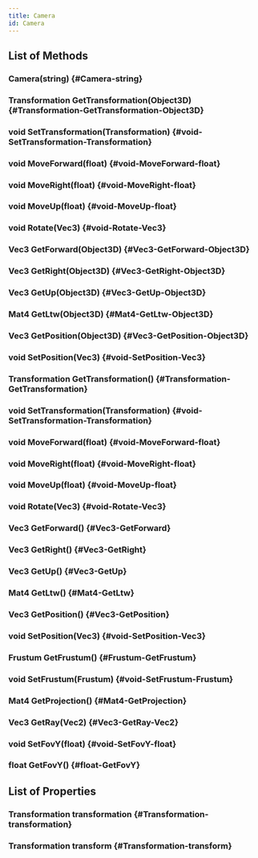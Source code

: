 ```yaml
---
title: Camera
id: Camera
---
```


## List of Methods

### Camera(string) {#Camera-string}

### Transformation GetTransformation(Object3D) {#Transformation-GetTransformation-Object3D}

### void SetTransformation(Transformation) {#void-SetTransformation-Transformation}

### void MoveForward(float) {#void-MoveForward-float}

### void MoveRight(float) {#void-MoveRight-float}

### void MoveUp(float) {#void-MoveUp-float}

### void Rotate(Vec3) {#void-Rotate-Vec3}

### Vec3 GetForward(Object3D) {#Vec3-GetForward-Object3D}

### Vec3 GetRight(Object3D) {#Vec3-GetRight-Object3D}

### Vec3 GetUp(Object3D) {#Vec3-GetUp-Object3D}

### Mat4 GetLtw(Object3D) {#Mat4-GetLtw-Object3D}

### Vec3 GetPosition(Object3D) {#Vec3-GetPosition-Object3D}

### void SetPosition(Vec3) {#void-SetPosition-Vec3}

### Transformation GetTransformation() {#Transformation-GetTransformation}

### void SetTransformation(Transformation) {#void-SetTransformation-Transformation}

### void MoveForward(float) {#void-MoveForward-float}

### void MoveRight(float) {#void-MoveRight-float}

### void MoveUp(float) {#void-MoveUp-float}

### void Rotate(Vec3) {#void-Rotate-Vec3}

### Vec3 GetForward() {#Vec3-GetForward}

### Vec3 GetRight() {#Vec3-GetRight}

### Vec3 GetUp() {#Vec3-GetUp}

### Mat4 GetLtw() {#Mat4-GetLtw}

### Vec3 GetPosition() {#Vec3-GetPosition}

### void SetPosition(Vec3) {#void-SetPosition-Vec3}

### Frustum GetFrustum() {#Frustum-GetFrustum}

### void SetFrustum(Frustum) {#void-SetFrustum-Frustum}

### Mat4 GetProjection() {#Mat4-GetProjection}

### Vec3 GetRay(Vec2) {#Vec3-GetRay-Vec2}

### void SetFovY(float) {#void-SetFovY-float}

### float GetFovY() {#float-GetFovY}

## List of Properties

### Transformation transformation {#Transformation-transformation}

### Transformation transform {#Transformation-transform}

